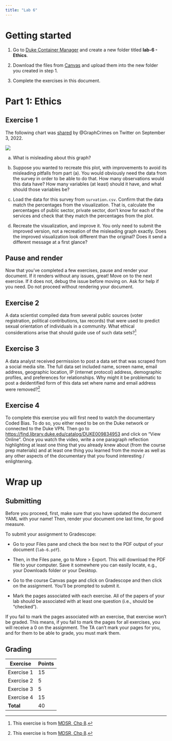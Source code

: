```yaml
---
title: "Lab 6"
---
```


# Getting started

1.  Go to [Duke Container Manager](https://cmgr.oit.duke.edu/containers) and create a new folder titled **lab-6 - Ethics**.

2.  Download the files from [Canvas]() and upload them into the new folder you created in step 1.

3.  Complete the exercises in this document.

# Part 1: Ethics

## Exercise 1

The following chart was [shared](https://twitter.com/GraphCrimes/status/1566264004288331776) by \@GraphCrimes on Twitter on September 3, 2022.

![](images/private-sector.jpg){fig-align="center"}

a.  What is misleading about this graph?

b.  Suppose you wanted to recreate this plot, with improvements to avoid its misleading pitfalls from part (a). You would obviously need the data from the survey in order to be able to do that. How many observations would this data have? How many variables (at least) should it have, and what should those variables be?

c.  Load the data for this survey from `survation.csv`. Confirm that the data match the percentages from the visualization. That is, calculate the percentages of public sector, private sector, don't know for each of the services and check that they match the percentages from the plot.

d.  Recreate the visualization, and improve it. You only need to submit the improved version, not a recreation of the misleading graph exactly. Does the improved visualization look different than the original? Does it send a different message at a first glance?

::: callout-important
## Pause and render

Now that you've completed a few exercises, pause and render your document. If it renders without any issues, great! Move on to the next exercise. If it does not, debug the issue before moving on. Ask for help if you need. Do not proceed without rendering your document.
:::

## Exercise 2

A data scientist compiled data from several public sources (voter registration, political contributions, tax records) that were used to predict sexual orientation of individuals in a community. What ethical considerations arise that should guide use of such data sets?[^1]

[^1]: This exercise is from [MDSR, Chp 8](https://mdsr-book.github.io/mdsr2e/ch-ethics.html#ethics-exercises).


## Exercise 3

A data analyst received permission to post a data set that was scraped from a social media site. The full data set included name, screen name, email address, geographic location, IP (internet protocol) address, demographic profiles, and preferences for relationships. Why might it be problematic to post a deidentified form of this data set where name and email address were removed?[^2]

[^2]: This exercise is from [MDSR, Chp 8](https://mdsr-book.github.io/mdsr2e/ch-ethics.html#ethics-exercises).

## Exercise 4

To complete this exercise you will first need to watch the documentary Coded Bias. To do so, you either need to be on the Duke network or connected to the Duke VPN. Then go to <https://find.library.duke.edu/catalog/DUKE009834953> and click on "View Online". Once you watch the video, write a one paragraph reflection highlighting at least one thing that you already knew about (from the course prep materials) and at least one thing you learned from the movie as well as any other aspects of the documentary that you found interesting / enlightening.

# Wrap up

## Submitting

::: callout-important
Before you proceed, first, make sure that you have updated the document YAML with your name! Then, render your document one last time, for good measure.
:::

To submit your assignment to Gradescope:

-   Go to your Files pane and check the box next to the PDF output of your document (`lab-6.pdf`).

-   Then, in the Files pane, go to More \> Export. This will download the PDF file to your computer. Save it somewhere you can easily locate, e.g., your Downloads folder or your Desktop.

-   Go to the course Canvas page and click on Gradescope and then click on the assignment. You'll be prompted to submit it.

-   Mark the pages associated with each exercise. All of the papers of your lab should be associated with at least one question (i.e., should be "checked").

::: callout-warning
If you fail to mark the pages associated with an exercise, that exercise won't be graded. This means, if you fail to mark the pages for all exercises, you will receive a 0 on the assignment. The TA can't mark your pages for you, and for them to be able to grade, you must mark them.
:::

## Grading
| Exercise    | Points |
|-------------|--------|
| Exercise 1  | 15     |
| Exercise 2  | 5      |
| Exercise 3  | 5      |
| Exercise 4  | 15     |
| **Total**   | 40     |

